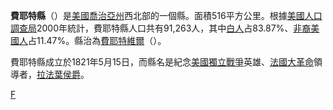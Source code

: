{{Otheruses|費耶特縣|subject=美國喬治亞州的一個縣|other=同名的縣}}
<!--[[File:Map_of_Georgia_highlighting_Fayette_County.svg|right]]-->
{{noteTA
|1=zh-cn:乔治;zh-tw:喬治;zh-hk:佐治; 
}}
{{Infobox U.S. County
| county = 費耶特縣
| state = 喬治亞州
| en county = Fayette County
| en state = Georgia
| seal = Fayette County, Georgia seal.png 
| seallink = 
| map = Fayette County Georgia.png
| map size = 225
| founded = 1821
| seat = [[Fayetteville,_Georgia|Fayetteville]] 
| largest city = Peachtree City
| area_total_sq_mi = 199
| area_total_km2 = 516
| area_land_sq_mi = 197
| area_land_km2 = 510
| area_water_sq_mi = 2
| area_water_km2 = 6
| area percentage = 1.1% 
| census estimate yr = 2006
| pop = 106671
| density_sq_mi = 463
| density_km2 = 179
| time zone = 北美东部时区
| UTC offset = -5
| DST offset = -4
| web = www.fayettecountyga.gov
}}
'''費耶特縣'''（{{lang-en|Fayette County}}）是[[美國|美國]][[喬治亞州|喬治亞州]]西北部的一個縣。面積516平方公里。根據[[美國人口調查局|美國人口調查局]]2000年統計，費耶特縣人口共有91,263人，其中[[白人|白人]]占83.87%、[[非裔美國人|非裔美國人]]占11.47%。縣治為[[費耶特維爾_(喬治亞州)|費耶特維爾]]（{{lang|en|Fayetteville}}）。

費耶特縣成立於1821年5月15日，而縣名是紀念[[美國獨立戰爭|美國獨立戰爭]]英雄、[[法國大革命|法國大革命]]領導者，[[拉法葉侯爵|拉法葉侯爵]]。

{{費耶特縣 (喬治亞州)}}
{{佐治亚州}}
{{GA-stub}}

[[Category:佐治亚州行政区划|F]]